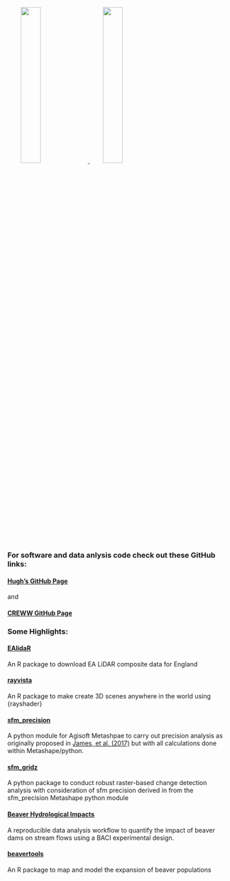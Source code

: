 
<link rel="stylesheet" href="styles.css" type="text/css">

<a href="https://github.com/h-a-graham/EAlidaR"><img src="images/HexLogov1.png" 
style="width:30%; margin-left: 30px" align="centre">
<a href="https://github.com/h-a-graham/rayvista"> <img src="images/hex_HR.png" 
style="width:30%; margin-left: 30px" align="centre" ></a>

\

### For software and data anlysis code check out these GitHub links:

#### [Hugh's GitHub Page](https://github.com/h-a-graham)

and

#### [CREWW GitHub Page](https://github.com/exeter-creww)


### Some Highlights:


#### [EAlidaR](https://github.com/h-a-graham/EAlidaR) 
An R package to download EA LiDAR composite data for England

#### [rayvista](https://github.com/h-a-graham/rayvista) 
An R package to make create 3D scenes anywhere in the world using {rayshader}

#### [sfm_precision](https://github.com/exeter-creww/SFM_Precision/tree/master/sfm_precision)
A python module for Agisoft Metashpae to carry out precision analysis as originally proposed in [James, et al. (2017)](https://onlinelibrary.wiley.com/doi/full/10.1002/esp.4125) but with all calculations done within Metashape/python.

#### [sfm_gridz](https://github.com/exeter-creww/SFM_Precision/tree/master/sfm_gridz)
A python package to conduct robust raster-based change detection analysis with consideration of sfm precision derived in from the sfm_precision Metashape python module

#### [Beaver Hydrological Impacts](https://github.com/h-a-graham/Budleigh_Brook_Beaver_Hydro)
A reproducible data analysis workflow to quantify the impact of beaver dams on stream flows using a BACI experimental design.

#### [beavertools](https://github.com/h-a-graham/beavertools) 
An R package to map and model the expansion of beaver populations

